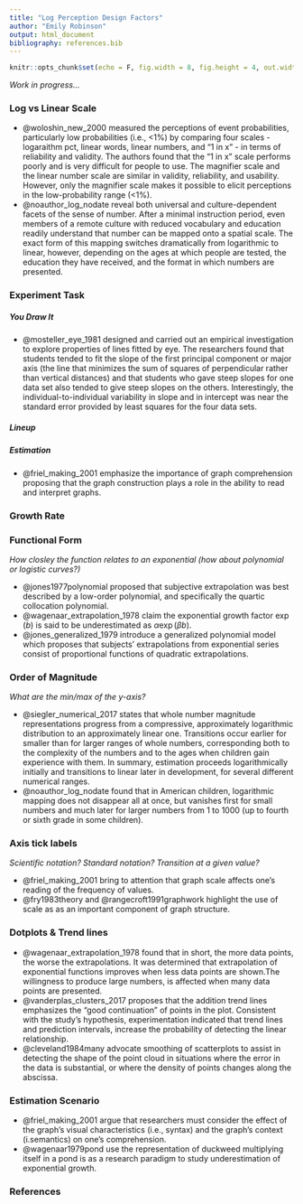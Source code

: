 ```yaml
---
title: "Log Perception Design Factors"
author: "Emily Robinson"
output: html_document
bibliography: references.bib
---
```


```r
knitr::opts_chunk$set(echo = F, fig.width = 8, fig.height = 4, out.width = "100%", dpi = 300, message = F)
```

*Work in progress...*

### Log vs Linear Scale

+ @woloshin_new_2000 measured the perceptions of event probabilities, particularly low probabilities (i.e., <1%) by comparing four scales - logaraithm pct, linear words, linear numbers, and "1 in x" - in terms of reliability and validity. The authors found that the "1 in x" scale performs poorly and is very difficult for people to use. The magnifier scale and the linear number scale are similar in validity, reliability, and usability. However, only the magnifier scale makes it possible to elicit perceptions in the low-probability range (<1%).
+ @noauthor_log_nodate reveal both universal and culture-dependent facets of the sense of number. After a minimal instruction period, even members of a remote culture with reduced vocabulary and education readily understand that number can be mapped onto a spatial scale. The exact form of this mapping switches dramatically from logarithmic to linear, however, depending on the ages at which people are tested, the education they have received, and the format in which numbers are presented.

### Experiment Task
##### You Draw It
+ @mosteller_eye_1981 designed and carried out an empirical investigation to explore properties of lines fitted by eye. The researchers found that students tended to fit the slope of the first principal component or major axis (the line that minimizes the sum of squares of perpendicular rather than vertical distances) and that students who gave steep slopes for one data set also tended to give steep slopes on the others. Interestingly, the individual-to-individual variability in slope and in intercept was near the standard error provided by least squares for the four data sets.

##### Lineup

##### Estimation
+ @friel_making_2001 emphasize the importance of graph comprehension proposing that the graph construction plays a role in the ability to read and interpret graphs.

### Growth Rate

### Functional Form

*How closley the function relates to an exponential (how about polynomial or logistic curves?)*

+ @jones1977polynomial proposed that subjective extrapolation was best described by a low-order polynomial, and specifically the quartic collocation polynomial.
+ @wagenaar_extrapolation_1978 claim the exponential growth factor $\exp(b)$ is said to be
underestimated as $\alpha\exp(\beta b)$.
+ @jones_generalized_1979 introduce a generalized polynomial model which proposes that subjects' extrapolations from exponential series consist of proportional functions of quadratic extrapolations.

### Order of Magnitude
*What are the min/max of the y-axis?*

+ @siegler_numerical_2017 states that whole number magnitude representations progress from a compressive, approximately logarithmic distribution to an approximately linear one. Transitions occur earlier for smaller than for larger ranges of whole numbers, corresponding both to the complexity of the numbers and to the ages when children gain experience with them. In summary, estimation proceeds logarithmically initially and transitions to linear later in development, for several different numerical ranges.
+ @noauthor_log_nodate found that in American children, logarithmic mapping does not disappear all at once, but vanishes first for small numbers and much later for larger numbers from 1 to 1000 (up to fourth or sixth grade in some children).

### Axis tick labels
*Scientific notation? Standard notation? Transition at a given value?*

+ @friel_making_2001 bring to attention that graph scale affects one's reading of the frequency of values.
+ @fry1983theory and @rangecroft1991graphwork highlight the use of scale as as an important component of graph structure.

### Dotplots & Trend lines
+ @wagenaar_extrapolation_1978 found that in short, the more data points, the worse the extrapolations. It was determined that extrapolation of exponential functions improves when less data points are shown.The willingness to produce large numbers, is affected when many data points are presented.
+ @vanderplas_clusters_2017 proposes that the addition trend lines emphasizes the “good continuation”
of points in the plot. Consistent with the study's hypothesis, experimentation indicated that trend lines and prediction intervals, increase the probability of detecting the linear relationship.
+ @cleveland1984many advocate smoothing of scatterplots to assist in detecting the shape of the point cloud in situations where the error in the data is substantial, or where the density of points changes along the abscissa.

### Estimation Scenario
+ @friel_making_2001 argue that researchers must consider the effect of the graph's visual characteristics (i.e., syntax) and the graph's context (i.semantics) on one's comprehension.
+ @wagenaar1979pond use the representation of duckweed multiplying itself in a pond is as a research paradigm to study underestimation of exponential growth.

### References

